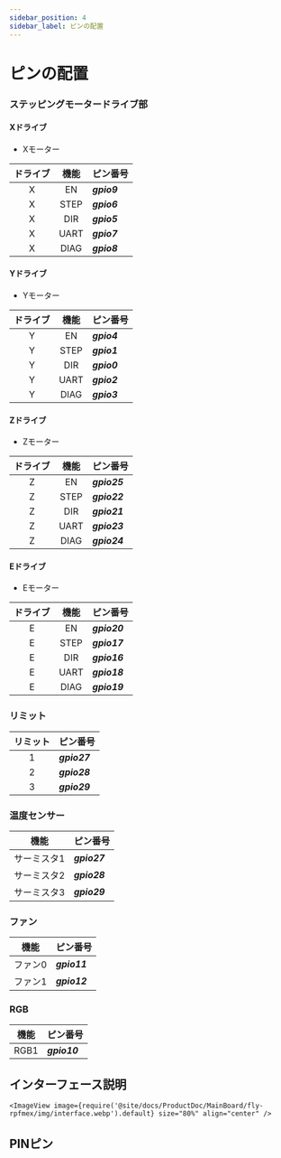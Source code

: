 ```yaml
---
sidebar_position: 4
sidebar_label: ピンの配置
---
```




# ピンの配置

### ステッピングモータードライブ部

<!-- tabs:start -->

#### **Xドライブ**

* Xモーター

| ドライブ | 機能 | ピン番号 |
| :----: | :----: | :----- |
| X | EN | ***gpio9*** |
| X | STEP | ***gpio6*** |
| X | DIR | ***gpio5*** |
| X | UART | ***gpio7*** |
| X | DIAG | ***gpio8*** |

#### **Yドライブ**

* Yモーター

| ドライブ | 機能 | ピン番号 |
| :----: | :----: | :----- |
| Y | EN | ***gpio4*** |
| Y | STEP | ***gpio1*** |
| Y | DIR | ***gpio0*** |
| Y | UART | ***gpio2*** |
| Y | DIAG | ***gpio3*** |

#### **Zドライブ**

* Zモーター

| ドライブ | 機能 | ピン番号 |
| :----: | :----: | :----- |
| Z | EN | ***gpio25*** |
| Z | STEP | ***gpio22*** |
| Z | DIR | ***gpio21*** |
| Z | UART | ***gpio23*** |
| Z | DIAG | ***gpio24*** |

#### **Eドライブ**

* Eモーター

| ドライブ | 機能 | ピン番号 |
| :----: | :----: | :----- |
| E | EN | ***gpio20*** |
| E | STEP | ***gpio17*** |
| E | DIR | ***gpio16*** |
| E | UART | ***gpio18*** |
| E | DIAG | ***gpio19*** |

<!-- tabs:end -->


### リミット

| リミット | ピン番号 |
| :----: | :----- |
| 1 | ***gpio27*** |
| 2 | ***gpio28*** |
| 3 | ***gpio29*** |

### 温度センサー

| 機能 | ピン番号 |
| :----: | :----- |
| サーミスタ1 | ***gpio27*** |
| サーミスタ2 | ***gpio28*** |
| サーミスタ3 | ***gpio29*** |

### ファン

| 機能 | ピン番号 |
| :----: | :----- |
| ファン0 | ***gpio11*** |
| ファン1 | ***gpio12*** |

### RGB

| 機能 | ピン番号 |
| :----: | :----- |
| RGB1 | ***gpio10*** |


## インターフェース説明
    <ImageView image={require('@site/docs/ProductDoc/MainBoard/fly-rpfmex/img/interface.webp').default} size="80%" align="center" />

## PINピン